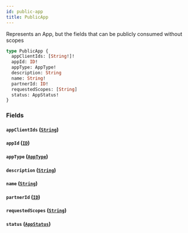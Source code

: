 ```yaml
---
id: public-app
title: PublicApp
---
```


Represents an App, but the fields that can be publicly consumed without scopes

```graphql
type PublicApp {
  appClientIds: [String!]!
  appId: ID!
  appType: AppType!
  description: String
  name: String!
  partnerId: ID!
  requestedScopes: [String]
  status: AppStatus!
}
```

### Fields

#### `appClientIds` ([`String`](/developers/shared-apis/adminidentity-api/graphql/reference/scalars/string))

#### `appId` ([`ID`](/developers/shared-apis/adminidentity-api/graphql/reference/scalars/id))

#### `appType` ([`AppType`](/developers/shared-apis/adminidentity-api/graphql/reference/enums/app-type))

#### `description` ([`String`](/developers/shared-apis/adminidentity-api/graphql/reference/scalars/string))

#### `name` ([`String`](/developers/shared-apis/adminidentity-api/graphql/reference/scalars/string))

#### `partnerId` ([`ID`](/developers/shared-apis/adminidentity-api/graphql/reference/scalars/id))

#### `requestedScopes` ([`String`](/developers/shared-apis/adminidentity-api/graphql/reference/scalars/string))

#### `status` ([`AppStatus`](/developers/shared-apis/adminidentity-api/graphql/reference/enums/app-status))
